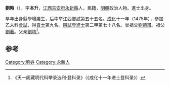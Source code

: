 '''劉時'''（{{bd|1441年||？}}），字'''本升'''，[[江西|江西]][[吉安府|吉安府]][[永新縣|永新縣]]人，民籍，[[明朝|明朝]]政治人物。進士出身。

早年出身縣學增廣生，后中举江西鄉試第五十五名。[[成化|成化]]十一年（1475年），參加乙未科[[會試|會試]]，得[[貢士|貢士]]第九名。[[殿試|殿試]]登[[進士|進士]]第二甲第七十八名。曾祖父[[劉德甫|劉德甫]]。祖父[[劉著|劉著]]。父亲[[劉均|劉均]]<ref>《天一阁藏明代科举录选刊·登科录》（《成化十一年进士登科录》）</ref>。

==参考==
{{reflist}}
{{明朝人物小作品}}
{{成化十一年乙未科殿試金榜}}
[[Category:劉姓|Category:劉姓]]
[[Category:永新人|Category:永新人]]